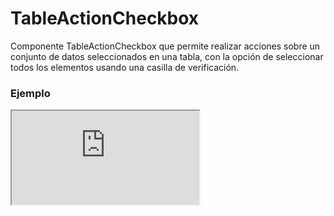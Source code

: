 # TableActionCheckbox

Componente TableActionCheckbox que permite realizar acciones sobre un conjunto de datos seleccionados en una tabla, con la opción de seleccionar todos los elementos usando una casilla de verificación.


### Ejemplo

<Iframe minHeightIframe="30dvh" src="https://fenextjs-component-storybook.vercel.app/iframe.html?args=&id=table-tableactioncheckbox--index&viewMode=story" />

### Importación

Para importar el componente TableActionCheckbox, se puede hacer desde fenextjs

```tsx copy
import { TableActionCheckbox } from "fenextjs";
```

### Parámetros

| Parámetro | Tipo | Requerido | Default | Descripcion |
| --------- | ---- | --------- | ------- | ----------- |
| className | string | no | "" | Clase CSS para el contenedor principal del componente. |
| actionAllCheckbox | InputCheckboxProps | no |  | Propiedades para la casilla de verificación que permite seleccionar o deseleccionar todos los elementos. |
| actions | ((data: T[]) =\> ReactNode)[] | no |  | Arreglo de funciones que toman los datos seleccionados como parámetro y devuelven un elemento React. Cada función representa una acción que se puede ejecutar en los datos seleccionados. |
| data | T[] | no |  | Arreglo de datos en el que se aplicarán las acciones definidas. |

### Storybook

Para ver el storybook del componente lo puede hacer con este [link](https://fenextjs-component-storybook.vercel.app/?path=/story/table-tableactioncheckbox--index)

### Usos

- Uso básico del TableActionCheckbox

```tsx copy
<TableActionCheckbox
    className="my-checkbox" 
    data={[{ id: 1, name: "Item 1" }, { id: 2, name: "Item 2" }]} 
    actionAllCheckbox={{ label: "Select All" }} 
/>
```

- Uso con acciones personalizadas

```tsx copy
<TableActionCheckbox
    data={[
        { id: 1, name: "Item 1" },
        { id: 2, name: "Item 2" }
    ]}
    actions={[
        (selectedData) => <button onClick={() => console.log(selectedData)}>Delete</button>,
        (selectedData) => <button onClick={() => console.log(selectedData)}>Edit</button>
    ]}
/>
```

